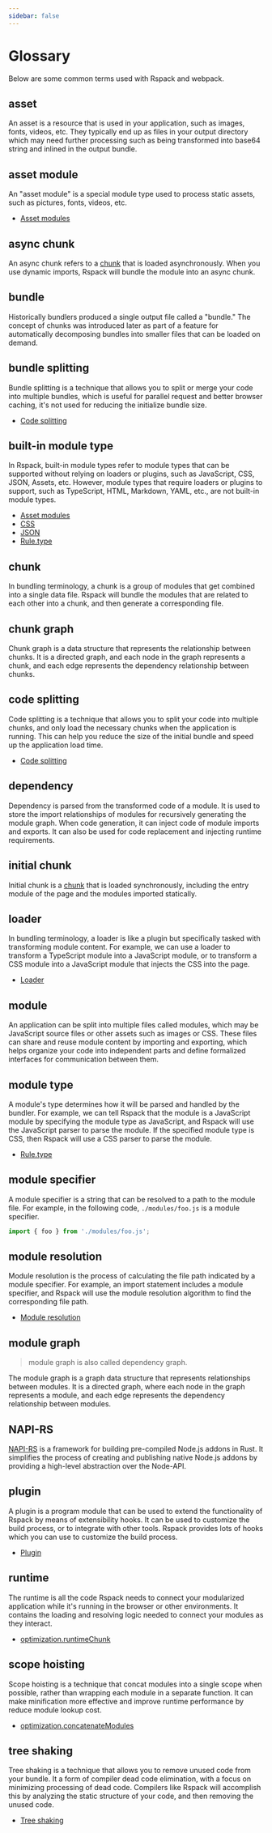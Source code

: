 ```yaml
---
sidebar: false
---
```


# Glossary

Below are some common terms used with Rspack and webpack.

## asset

An asset is a resource that is used in your application, such as images, fonts, videos, etc. They typically end up as files in your output directory which may need further processing such as being transformed into base64 string and inlined in the output bundle.

## asset module

An "asset module" is a special module type used to process static assets, such as pictures, fonts, videos, etc.

- [Asset modules](/guide/features/asset-module)

## async chunk

An async chunk refers to a [chunk](#chunk) that is loaded asynchronously. When you use dynamic imports, Rspack will bundle the module into an async chunk.

## bundle

Historically bundlers produced a single output file called a "bundle." The concept of chunks was introduced later as part of a feature for automatically decomposing bundles into smaller files that can be loaded on demand.

## bundle splitting

Bundle splitting is a technique that allows you to split or merge your code into multiple bundles, which is useful for parallel request and better browser caching, it's not used for reducing the initialize bundle size.

- [Code splitting](/guide/optimization/code-splitting)

## built-in module type

In Rspack, built-in module types refer to module types that can be supported without relying on loaders or plugins, such as JavaScript, CSS, JSON, Assets, etc. However, module types that require loaders or plugins to support, such as TypeScript, HTML, Markdown, YAML, etc., are not built-in module types.

- [Asset modules](/guide/features/asset-module)
- [CSS](/guide/tech/css)
- [JSON](/guide/tech/json)
- [Rule.type](/config/module#ruletype)

## chunk

In bundling terminology, a chunk is a group of modules that get combined into a single data file. Rspack will bundle the modules that are related to each other into a chunk, and then generate a corresponding file.

## chunk graph

Chunk graph is a data structure that represents the relationship between chunks. It is a directed graph, and each node in the graph represents a chunk, and each edge represents the dependency relationship between chunks.

## code splitting

Code splitting is a technique that allows you to split your code into multiple chunks, and only load the necessary chunks when the application is running. This can help you reduce the size of the initial bundle and speed up the application load time.

- [Code splitting](/guide/optimization/code-splitting)

## dependency

Dependency is parsed from the transformed code of a module. It is used to store the import relationships of modules for recursively generating the module graph. When code generation, it can inject code of module imports and exports. It can also be used for code replacement and injecting runtime requirements.

## initial chunk

Initial chunk is a [chunk](#chunk) that is loaded synchronously, including the entry module of the page and the modules imported statically.

## loader

In bundling terminology, a loader is like a plugin but specifically tasked with transforming module content. For example, we can use a loader to transform a TypeScript module into a JavaScript module, or to transform a CSS module into a JavaScript module that injects the CSS into the page.

- [Loader](/guide/features/loader)

## module

An application can be split into multiple files called modules, which may be JavaScript source files or other assets such as images or CSS. These files can share and reuse module content by importing and exporting, which helps organize your code into independent parts and define formalized interfaces for communication between them.

## module type

A module's type determines how it will be parsed and handled by the bundler. For example, we can tell Rspack that the module is a JavaScript module by specifying the module type as JavaScript, and Rspack will use the JavaScript parser to parse the module. If the specified module type is CSS, then Rspack will use a CSS parser to parse the module.

- [Rule.type](/config/module#ruletype)

## module specifier

A module specifier is a string that can be resolved to a path to the module file. For example, in the following code, `./modules/foo.js` is a module specifier.

```js
import { foo } from './modules/foo.js';
```

## module resolution

Module resolution is the process of calculating the file path indicated by a module specifier. For example, an import statement includes a module specifier, and Rspack will use the module resolution algorithm to find the corresponding file path.

- [Module resolution](/guide/features/module-resolution)

## module graph

> module graph is also called dependency graph.

The module graph is a graph data structure that represents relationships between modules. It is a directed graph, where each node in the graph represents a module, and each edge represents the dependency relationship between modules.

## NAPI-RS

[NAPI-RS](https://napi.rs/) is a framework for building pre-compiled Node.js addons in Rust. It simplifies the process of creating and publishing native Node.js addons by providing a high-level abstraction over the Node-API.

## plugin

A plugin is a program module that can be used to extend the functionality of Rspack by means of extensibility hooks. It can be used to customize the build process, or to integrate with other tools. Rspack provides lots of hooks which you can use to customize the build process.

- [Plugin](/guide/features/plugin)

## runtime

The runtime is all the code Rspack needs to connect your modularized application while it's running in the browser or other environments. It contains the loading and resolving logic needed to connect your modules as they interact.

- [optimization.runtimeChunk](/config/optimization#optimizationruntimechunk)

## scope hoisting

Scope hoisting is a technique that concat modules into a single scope when possible, rather than wrapping each module in a separate function. It can make minification more effective and improve runtime performance by reduce module lookup cost.

- [optimization.concatenateModules](/config/optimization#optimizationconcatenatemodules)

## tree shaking

Tree shaking is a technique that allows you to remove unused code from your bundle. It a form of compiler dead code elimination, with a focus on minimizing processing of dead code. Compilers like Rspack will accomplish this by analyzing the static structure of your code, and then removing the unused code.

- [Tree shaking](/guide/optimization/tree-shaking)
